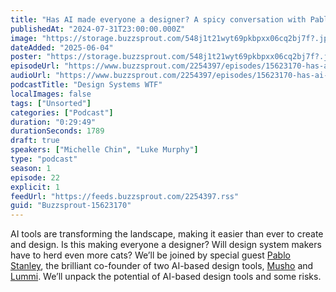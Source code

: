 ```yaml
---
title: "Has AI made everyone a designer? A spicy conversation with Pablo Stanley"
publishedAt: "2024-07-31T23:00:00.000Z"
image: "https://storage.buzzsprout.com/548j1t21wyt69pkbpxx06cq2bj7f?.jpg"
dateAdded: "2025-06-04"
poster: "https://storage.buzzsprout.com/548j1t21wyt69pkbpxx06cq2bj7f?.jpg"
episodeUrl: "https://www.buzzsprout.com/2254397/episodes/15623170-has-ai-made-everyone-a-designer-a-spicy-conversation-with-pablo-stanley.mp3"
audioUrl: "https://www.buzzsprout.com/2254397/episodes/15623170-has-ai-made-everyone-a-designer-a-spicy-conversation-with-pablo-stanley.mp3"
podcastTitle: "Design Systems WTF"
localImages: false
tags: ["Unsorted"]
categories: ["Podcast"]
duration: "0:29:49"
durationSeconds: 1789
draft: true
speakers: ["Michelle Chin", "Luke Murphy"]
type: "podcast"
season: 1
episode: 22
explicit: 1
feedUrl: "https://feeds.buzzsprout.com/2254397.rss"
guid: "Buzzsprout-15623170"
---
```

AI tools are transforming the landscape, making it easier than ever to create and design. Is this making everyone a designer? Will design system makers have to herd even more cats? We’ll be joined by special guest [Pablo Stanley](https://twitter.com/pablostanley?lang=en), the brilliant co-founder of two AI-based design tools, [Musho](https://twitter.com/mushoai) and [Lummi](https://twitter.com/lummipics). We’ll unpack the potential of AI-based design tools and some risks.
